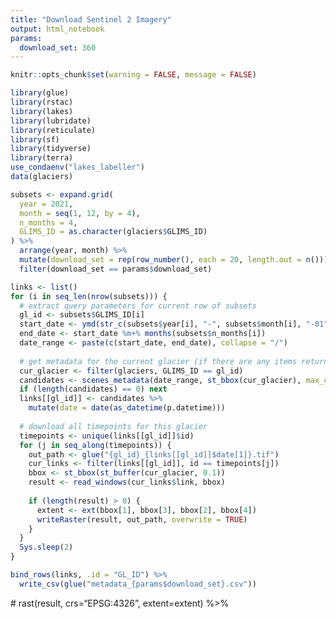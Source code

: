 ```yaml
---
title: "Download Sentinel 2 Imagery"
output: html_notebook
params:
  download_set: 360
---
```


```r
knitr::opts_chunk$set(warning = FALSE, message = FALSE)
```

```r
library(glue)
library(rstac)
library(lakes)
library(lubridate)
library(reticulate)
library(sf)
library(tidyverse)
library(terra)
use_condaenv("lakes_labeller")
data(glaciers)
```

```r
subsets <- expand.grid(
  year = 2021,
  month = seq(1, 12, by = 4),
  n_months = 4,
  GLIMS_ID = as.character(glaciers$GLIMS_ID)
) %>%
  arrange(year, month) %>%
  mutate(download_set = rep(row_number(), each = 20, length.out = n())) %>%
  filter(download_set == params$download_set)
```

```r
links <- list()
for (i in seq_len(nrow(subsets))) {
  # extract query parameters for current row of subsets
  gl_id <- subsets$GLIMS_ID[i]
  start_date <- ymd(str_c(subsets$year[i], "-", subsets$month[i], "-01"))
  end_date <- start_date %m+% months(subsets$n_months[i])
  date_range <- paste(c(start_date, end_date), collapse = "/")
  
  # get metadata for the current glacier (if there are any items returned)
  cur_glacier <- filter(glaciers, GLIMS_ID == gl_id)
  candidates <- scenes_metadata(date_range, st_bbox(cur_glacier), max_cloud = 20)
  if (length(candidates) == 0) next
  links[[gl_id]] <- candidates %>%
    mutate(date = date(as_datetime(p.datetime)))
  
  # download all timepoints for this glacier
  timepoints <- unique(links[[gl_id]]$id)
  for (j in seq_along(timepoints)) {
    out_path <- glue("{gl_id}_{links[[gl_id]]$date[1]}.tif")
    cur_links <- filter(links[[gl_id]], id == timepoints[j])
    bbox <- st_bbox(st_buffer(cur_glacier, 0.1))
    result <- read_windows(cur_links$link, bbox)
    
    if (length(result) > 0) {
      extent <- ext(bbox[1], bbox[3], bbox[2], bbox[4])
      writeRaster(result, out_path, overwrite = TRUE)
    }
  }
  Sys.sleep(2)
}
```

```r
bind_rows(links, .id = "GL_ID") %>%
  write_csv(glue("metadata_{params$download_set}.csv"))
```

   #   rast(result, crs="EPSG:4326", extent=extent) %>%